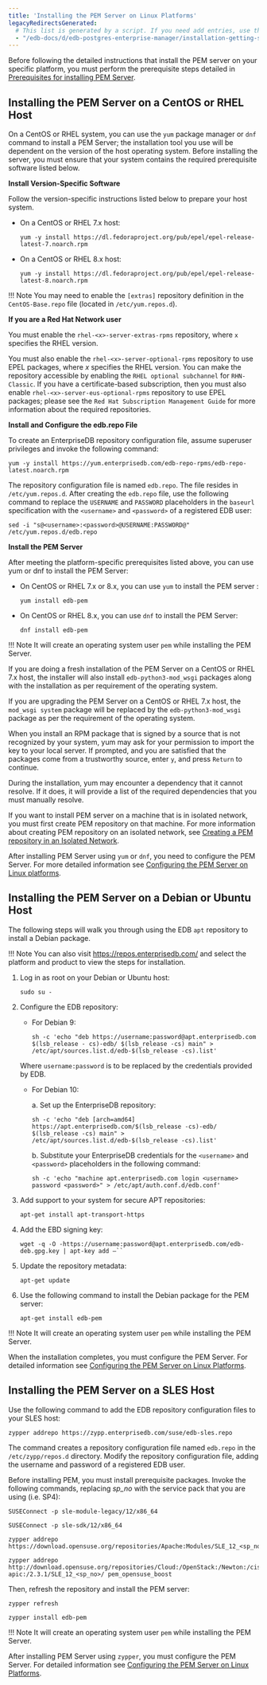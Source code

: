 ```yaml
---
title: 'Installing the PEM Server on Linux Platforms'
legacyRedirectsGenerated:
  # This list is generated by a script. If you need add entries, use the `legacyRedirects` key.
  - "/edb-docs/d/edb-postgres-enterprise-manager/installation-getting-started/linux-installation-guide/8.0/installing_pem_server_on_linux.html"
---
```


Before following the detailed instructions that install the PEM server on your specific platform, you must perform the prerequisite steps detailed in [Prerequisites for installing PEM Server](01_prerequisites_for_installing_pem_server/#prerequisites_for_installing_pem_server).

## Installing the PEM Server on a CentOS or RHEL Host

On a CentOS or RHEL system, you can use the `yum` package manager or `dnf` command to install a PEM Server; the installation tool you use will be dependent on the version of the host operating system. Before installing the server, you must ensure that your system contains the required prerequisite software listed below.

**Install Version-Specific Software**

Follow the version-specific instructions listed below to prepare your host system.

-   On a CentOS or RHEL 7.x host:

    ``` text
    yum -y install https://dl.fedoraproject.org/pub/epel/epel-release-latest-7.noarch.rpm
    ```

-   On a CentOS or RHEL 8.x host:

    ```text
    yum -y install https://dl.fedoraproject.org/pub/epel/epel-release-latest-8.noarch.rpm
    ```

!!! Note
    You may need to enable the `[extras]` repository definition in the `CentOS-Base.repo` file (located in `/etc/yum.repos.d`).

**If you are a Red Hat Network user**

You must enable the `rhel-<x>-server-extras-rpms` repository, where `x` specifies the RHEL version.

You must also enable the `rhel-<x>-server-optional-rpms` repository to use EPEL packages, where *x* specifies the RHEL version. You can make the repository accessible by enabling the `RHEL optional subchannel` for `RHN-Classic`. If you have a certificate-based subscription, then you must also enable `rhel-<x>-server-eus-optional-rpms` repository to use EPEL packages; please see the `Red Hat Subscription Management Guide` for more information about the required repositories.

**Install and Configure the edb.repo File**

To create an EnterpriseDB repository configuration file, assume superuser privileges and invoke the following command:

```text
yum -y install https://yum.enterprisedb.com/edb-repo-rpms/edb-repo-latest.noarch.rpm
```

The repository configuration file is named `edb.repo`. The file resides in `/etc/yum.repos.d`. After creating the `edb.repo` file, use the following command to replace the `USERNAME` and `PASSWORD` placeholders in the `baseurl` specification with the `<username>` and `<password>` of a registered EDB user:

```text
sed -i "s@<username>:<password>@USERNAME:PASSWORD@" /etc/yum.repos.d/edb.repo
```

**Install the PEM Server**

After meeting the platform-specific prerequisites listed above, you can use yum or dnf to install the PEM Server:

-   On CentOS or RHEL 7.x or 8.x, you can use `yum` to install the PEM server :

    ```text
    yum install edb-pem
    ```

-   On CentOS or RHEL 8.x, you can use `dnf` to install the PEM Server:

    ```text
    dnf install edb-pem
    ```

!!! Note
    It will create an operating system user `pem` while installing the PEM Server.

If you are doing a fresh installation of the PEM Server on a CentOS or RHEL 7.x host, the installer will also install `edb-python3-mod_wsgi` packages along with the installation as per requirement of the operating system.

If you are upgrading the PEM Server on a CentOS or RHEL 7.x host, the `mod_wsgi system` package will be replaced by the `edb-python3-mod_wsgi` package as per the requirement of the operating system.

When you install an RPM package that is signed by a source that is not recognized by your system, yum may ask for your permission to import the key to your local server. If prompted, and you are satisfied that the packages come from a trustworthy source, enter `y`, and press `Return` to continue.

During the installation, yum may encounter a dependency that it cannot resolve. If it does, it will provide a list of the required dependencies that you must manually resolve.

If you want to install PEM server on a machine that is in isolated network, you must first create PEM repository on that machine. For more information about creating PEM repository on an isolated network, see [Creating a PEM repository in an Isolated Network](04_creating_pem_repository_in_isolated_network/#creating_pem_repository_in_isolated_network).

After installing PEM Server using `yum` or `dnf`, you need to configure the PEM Server. For more detailed information see [Configuring the PEM Server on Linux platforms](05_configuring_the_pem_server_on_linux/#configuring_the_pem_server_on_linux).

## Installing the PEM Server on a Debian or Ubuntu Host

The following steps will walk you through using the EDB `apt` repository to install a Debian package.

!!! Note
    You can also visit <https://repos.enterprisedb.com/> and select the platform and product to view the steps for installation.

1.  Log in as root on your Debian or Ubuntu host:

    ```text
    sudo su -
    ```

2.  Configure the EDB repository:

    -   For Debian 9:

        ```text
        sh -c 'echo "deb https://username:password@apt.enterprisedb.com $(lsb_release - cs)-edb/ $(lsb_release -cs) main" > /etc/apt/sources.list.d/edb-$(lsb_release -cs).list'
        ```

    Where `username:password` is to be replaced by the credentials provided by EDB.

    -   For Debian 10:

        a.  Set up the EnterpriseDB repository:

        ```text
        sh -c 'echo "deb [arch=amd64] https://apt.enterprisedb.com/$(lsb_release -cs)-edb/ $(lsb_release -cs) main" > /etc/apt/sources.list.d/edb-$(lsb_release -cs).list'
        ```

        b.  Substitute your EnterpriseDB credentials for the `<username>` and `<password>` placeholders in the following command:

        ```text
        sh -c 'echo "machine apt.enterprisedb.com login <username> password <password>" > /etc/apt/auth.conf.d/edb.conf'
        ```

3.  Add support to your system for secure APT repositories:

    ```text
    apt-get install apt-transport-https
    ```

4.  Add the EBD signing key:

    ```text
    wget -q -O -https://username:password@apt.enterprisedb.com/edb-deb.gpg.key | apt-key add –``
    ```

5.  Update the repository metadata:

    ```text
    apt-get update
    ```

6.  Use the following command to install the Debian package for the PEM server:

    ```text
    apt-get install edb-pem
    ```
!!! Note
    It will create an operating system user `pem` while installing the PEM Server.

When the installation completes, you must configure the PEM Server. For detailed information see [Configuring the PEM Server on Linux Platforms](05_configuring_the_pem_server_on_linux/#configuring_the_pem_server_on_linux).

## Installing the PEM Server on a SLES Host

Use the following command to add the EDB repository configuration files to your SLES host:

```text
zypper addrepo https://zypp.enterprisedb.com/suse/edb-sles.repo
```

The command creates a repository configuration file named `edb.repo` in the `/etc/zypp/repos.d` directory. Modify the repository configuration file, adding the username and password of a registered EDB user.

Before installing PEM, you must install prerequisite packages. Invoke the following commands, replacing *sp_no* with the service pack that you are using (i.e. SP4):

```text
SUSEConnect -p sle-module-legacy/12/x86_64

SUSEConnect -p sle-sdk/12/x86_64

zypper addrepo  https://download.opensuse.org/repositories/Apache:Modules/SLE_12_<sp_no>/Apache:Modules.repo

zypper addrepo http://download.opensuse.org/repositories/Cloud:/OpenStack:/Newton:/cisco-apic:/2.3.1/SLE_12_<sp_no>/ pem_opensuse_boost
```

Then, refresh the repository and install the PEM server:

```text
zypper refresh

zypper install edb-pem
```
!!! Note
    It will create an operating system user `pem` while installing the PEM Server.

After installing PEM Server using `zypper`, you must configure the PEM Server. For detailed information see [Configuring the PEM Server on Linux Platforms](05_configuring_the_pem_server_on_linux/#configuring_the_pem_server_on_linux).
